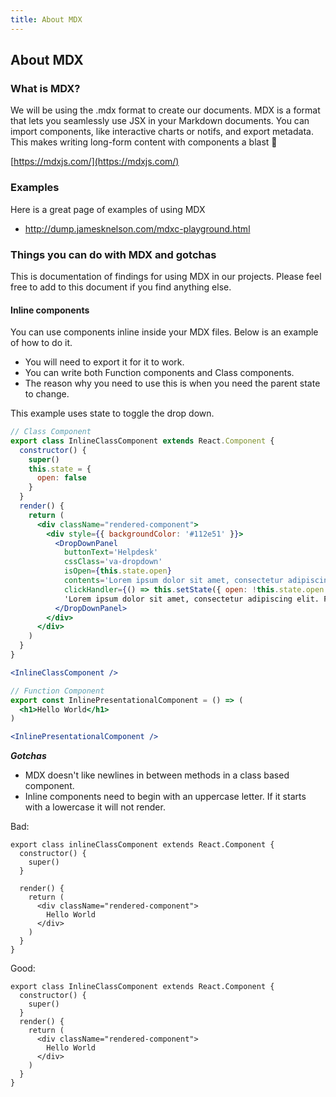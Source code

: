 ```yaml
---
title: About MDX
---
```


## About MDX

### What is MDX?
We will be using the .mdx format to create our documents.
MDX is a format that lets you seamlessly use JSX in your Markdown documents.
You can import components, like interactive charts or notifs, and export metadata.
This makes writing long-form content with components a blast 🚀

[https://mdxjs.com/](https://mdxjs.com/)

### Examples
Here is a great page of examples of using MDX

- http://dump.jamesknelson.com/mdxc-playground.html

### Things you can do with MDX and gotchas
This is documentation of findings for using MDX in our projects. Please feel
free to add to this document if you find anything else.

#### Inline components
You can use components inline inside your MDX files. Below is an example
of how to do it.

- You will need to export it for it to work.
- You can write both Function components and Class components.
- The reason why you need to use this is when you need the parent state to change.

This example uses state to toggle the drop down.

```jsx
// Class Component
export class InlineClassComponent extends React.Component {
  constructor() {
    super()
    this.state = {
      open: false
    }
  }
  render() {
    return (
      <div className="rendered-component">
        <div style={{ backgroundColor: '#112e51' }}>
          <DropDownPanel
            buttonText='Helpdesk'
            cssClass='va-dropdown'
            isOpen={this.state.open}
            contents='Lorem ipsum dolor sit amet, consectetur adipiscing elit. Fusce ullamcorper at eros eu suscipit. Ut imperdiet libero et luctus pretium.'
            clickHandler={() => this.setState({ open: !this.state.open }) }>
            'Lorem ipsum dolor sit amet, consectetur adipiscing elit. Fusce ullamcorper at eros eu suscipit. Ut imperdiet libero et luctus pretium.'
          </DropDownPanel>
        </div>
      </div>
    )
  }
}

<InlineClassComponent />

// Function Component
export const InlinePresentationalComponent = () => (
  <h1>Hello World</h1>
)

<InlinePresentationalComponent />
```

***Gotchas***
- MDX doesn't like newlines in between methods in a class based component.
- Inline components need to begin with an uppercase letter. If it starts with a
  lowercase it will not render.

Bad:

```
export class inlineClassComponent extends React.Component {
  constructor() {
    super()
  }

  render() {
    return (
      <div className="rendered-component">
        Hello World
      </div>
    )
  }
}
```

Good:
```
export class InlineClassComponent extends React.Component {
  constructor() {
    super()
  }
  render() {
    return (
      <div className="rendered-component">
        Hello World
      </div>
    )
  }
}
```
